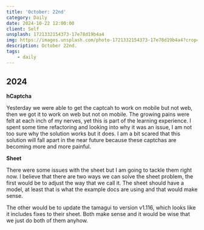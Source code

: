 ```yaml
---
title: 'October: 22nd'
category: Daily
date: 2024-10-22 12:00:00
client: Self
unsplash: 1721332154373-17e78d19b4a4
img: https://images.unsplash.com/photo-1721332154373-17e78d19b4a4?crop=entropy&cs=srgb&fm=jpg&ixid=MnwzNjM5Nzd8MHwxfHJhbmRvbXx8fHx8fHx8fDE2ODE3NDg2ODY&ixlib=rb-4.0.3&q=85
description: October 22nd.
tags:
    - daily
---
```



## 2024

**hCaptcha**

Yesterday we were able to get the captcah to work on mobile but not web, then we got it to work on web but not on mobile.
The growing pains were felt at each inch of my nerves, yet this is part of the learning experience.
I spent some time refactoring and looking into why it was an issue, I am not too sure why the solution works but it does.
I am a bit scared that this solution will fall apart in the near future because these captchas are becoming more and more painful.

**Sheet**

There were some issues with the sheet but I am going to tackle them right now.
I believe that there are two ways we can solve the sheet problem, the first would be to adjust the way that we call it.
The sheet should have a model, at least that is what the example docs are using and that would make sense.

The other would be to update the tamagui to version v1.116, which looks like it includes fixes to their sheet.
Both make sense and it would be wise that we just do both of them anyhow.